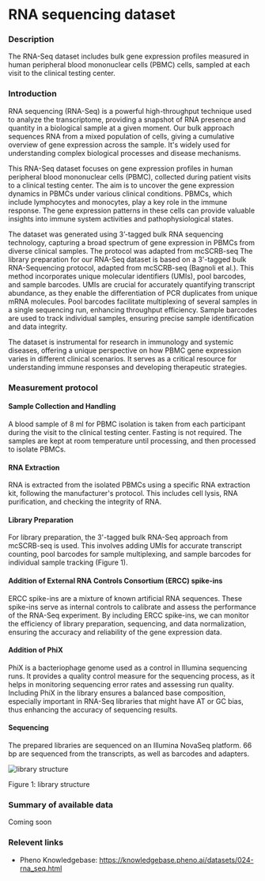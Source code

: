 # RNA sequencing dataset

### Description
The RNA-Seq dataset includes bulk gene expression profiles measured in human peripheral blood mononuclear cells (PBMC) cells, sampled at each visit to the clinical testing center.

### Introduction
RNA sequencing (RNA-Seq) is a powerful high-throughput technique used to analyze the transcriptome, providing a snapshot of RNA presence and quantity in a biological sample at a given moment. Our bulk approach sequences RNA from a mixed population of cells, giving a cumulative overview of gene expression across the sample. It's widely used for understanding complex biological processes and disease mechanisms.

This RNA-Seq dataset focuses on gene expression profiles in human peripheral blood mononuclear cells (PBMC), collected during patient visits to a clinical testing center. The aim is to uncover the gene expression dynamics in PBMCs under various clinical conditions. PBMCs, which include lymphocytes and monocytes, play a key role in the immune response. The gene expression patterns in these cells can provide valuable insights into immune system activities and pathophysiological states.

The dataset was generated using 3’-tagged bulk RNA sequencing technology, capturing a broad spectrum of gene expression in PBMCs from diverse clinical samples. The protocol was adapted from mcSCRB-seq The library preparation for our RNA-Seq dataset is based on a 3'-tagged bulk RNA-Sequencing protocol, adapted from mcSCRB-seq (Bagnoli et al.). This method incorporates unique molecular identifiers (UMIs), pool barcodes, and sample barcodes. UMIs are crucial for accurately quantifying transcript abundance, as they enable the differentiation of PCR duplicates from unique mRNA molecules. Pool barcodes facilitate multiplexing of several samples in a single sequencing run, enhancing throughput efficiency. Sample barcodes are used to track individual samples, ensuring precise sample identification and data integrity.

The dataset is instrumental for research in immunology and systemic diseases, offering a unique perspective on how PBMC gene expression varies in different clinical scenarios. It serves as a critical resource for understanding immune responses and developing therapeutic strategies.

### Measurement protocol
#### Sample Collection and Handling
A blood sample of 8 ml for PBMC isolation is taken from each participant during the visit to the clinical testing center. Fasting is not required. The samples are kept at room temperature until processing, and then processed to isolate PBMCs.

#### RNA Extraction
RNA is extracted from the isolated PBMCs using a specific RNA extraction kit, following the manufacturer's protocol. This includes cell lysis, RNA purification, and checking the integrity of RNA.

#### Library Preparation
For library preparation, the 3'-tagged bulk RNA-Seq approach from mcSCRB-seq is used. This involves adding UMIs for accurate transcript counting, pool barcodes for sample multiplexing, and sample barcodes for individual sample tracking (Figure 1). 

#### Addition of External RNA Controls Consortium (ERCC) spike-ins
ERCC spike-ins are a mixture of known artificial RNA sequences. These spike-ins serve as internal controls to calibrate and assess the performance of the RNA-Seq experiment. By including ERCC spike-ins, we can monitor the efficiency of library preparation, sequencing, and data normalization, ensuring the accuracy and reliability of the gene expression data. 

#### Addition of PhiX
PhiX is a bacteriophage genome used as a control in Illumina sequencing runs. It provides a quality control measure for the sequencing process, as it helps in monitoring sequencing error rates and assessing run quality. Including PhiX in the library ensures a balanced base composition, especially important in RNA-Seq libraries that might have AT or GC bias, thus enhancing the accuracy of sequencing results.

#### Sequencing
The prepared libraries are sequenced on an Illumina NovaSeq platform. 66 bp are sequenced from the transcripts, as well as barcodes and adapters.

![library structure](/md/folders/24/library_structure.png)

Figure 1: library structure

### Summary of available data
Coming soon

### Relevent links
* Pheno Knowledgebase: https://knowledgebase.pheno.ai/datasets/024-rna_seq.html

